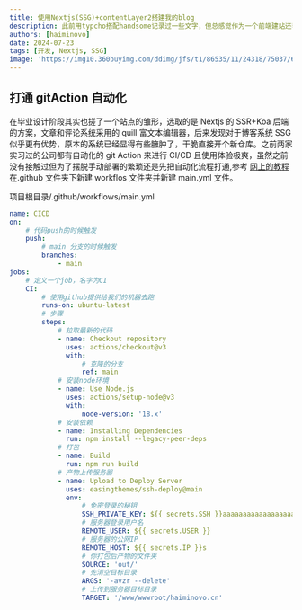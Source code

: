 ```yaml
---
title: 使用Nextjs(SSG)+contentLayer2搭建我的blog
description: 此前用typcho搭配handsome记录过一些文字，但总感觉作为一个前端建站还套模版感觉有点羞愧。本来在做毕业设计时也打算做一个长期运行的站点也因为期间几段实习的辗转与就业的原因草草收场。近几周正好没什么工作安排，于是趁这个机会搓个博客。
authors: [haiminovo]
date: 2024-07-23
tags: [开发, Nextjs, SSG]
image: 'https://img10.360buyimg.com/ddimg/jfs/t1/86535/11/24318/75037/622032a8E4f94d4ae/89703ccc122cf4e0.jpg.webp'
---
```


## 打通 gitAction 自动化

在毕业设计阶段其实也搓了一个站点的雏形，选取的是 Nextjs 的 SSR+Koa 后端的方案，文章和评论系统采用的 quill 富文本编辑器，后来发现对于博客系统 SSG 似乎更有优势，原本的系统已经显得有些臃肿了，干脆直接开个新仓库。之前两家实习过的公司都有自动化的
git Action 来进行 CI/CD 且使用体验极爽，虽然之前没有接触过但为了摆脱手动部署的繁琐还是先把自动化流程打通,参考
[网上的教程](https://blog.csdn.net/qq_45634593/article/details/135376877?utm_medium=distribute.pc_relevant.none-task-blog-2~default~baidujs_baidulandingword~default-0-135376877-blog-121345434.235^v43^pc_blog_bottom_relevance_base2&spm=1001.2101.3001.4242.1&utm_relevant_index=3)
在.github 文件夹下新建 workflos 文件夹并新建 main.yml 文件。

项目根目录/.github/workflows/main.yml

```yaml
name: CICD
on:
    # 代码push的时候触发
    push:
        # main 分支的时候触发
        branches:
            - main
jobs:
    # 定义一个job，名字为CI
    CI:
        # 使用github提供给我们的机器去跑
        runs-on: ubuntu-latest
        # 步骤
        steps:
            # 拉取最新的代码
            - name: Checkout repository
              uses: actions/checkout@v3
              with:
                  # 克隆的分支
                  ref: main
            # 安装node环境
            - name: Use Node.js
              uses: actions/setup-node@v3
              with:
                  node-version: '18.x'
            # 安装依赖
            - name: Installing Dependencies
              run: npm install --legacy-peer-deps
            # 打包
            - name: Build
              run: npm run build
            # 产物上传服务器
            - name: Upload to Deploy Server
              uses: easingthemes/ssh-deploy@main
              env:
                  # 免密登录的秘钥
                  SSH_PRIVATE_KEY: ${{ secrets.SSH }}aaaaaaaaaaaaaaaaaaaabbbbbbbbbbbbbbbbbbbbbbccccccccccccccccccccck
                  # 服务器登录用户名
                  REMOTE_USER: ${{ secrets.USER }}
                  # 服务器的公网IP
                  REMOTE_HOST: ${{ secrets.IP }}s
                  # 你打包后产物的文件夹
                  SOURCE: 'out/'
                  # 先清空目标目录
                  ARGS: '-avzr --delete'
                  # 上传到服务器目标目录
                  TARGET: '/www/wwwroot/haiminovo.cn'
```
